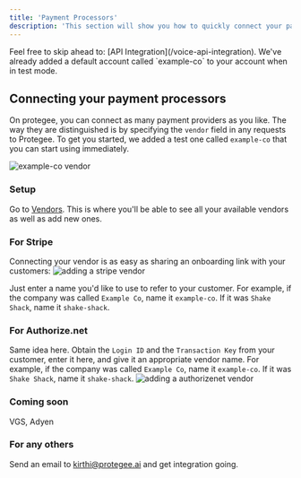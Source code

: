 ```yaml
---
title: 'Payment Processors'
description: 'This section will show you how to quickly connect your payment processors'
---
```


<Tip>
Feel free to skip ahead to: [API Integration](/voice-api-integration). We've already added a default account called `example-co` to your account when in test mode.
</Tip>


## Connecting your payment processors

On protegee, you can connect as many payment providers as you like. The way they are distinguished is by specifying the `vendor` field in any requests to Protegee. To get you started, we added a test one called `example-co` that you can start using immediately.

<img
  className="block"
  src="/images/my-vendors.png"
  alt="example-co vendor"
/>

### Setup

Go to [Vendors](https://protegee.ai/vendors). This is where you'll be able to see all your available vendors as well as add new ones.

### For Stripe

Connecting your vendor is as easy as sharing an onboarding link with your customers:
<img
  className="block"
  src="/images/vendors-stripe.png"
  alt="adding a stripe vendor"
/>

Just enter a name you'd like to use to refer to your customer. For example, if the company was called `Example Co`, name it `example-co`. If it was `Shake Shack`, name it `shake-shack`.

### For Authorize.net

Same idea here. Obtain the `Login ID` and the `Transaction Key` from your customer, enter it here, and give it an appropriate vendor name. For example, if the company was called `Example Co`, name it `example-co`. If it was `Shake Shack`, name it `shake-shack`.
<img
  className="block"
  src="/images/vendors-authorizenet.png"
  alt="adding a authorizenet vendor"
/>


### Coming soon

VGS, Adyen

### For any others

Send an email to kirthi@protegee.ai and get integration going.

